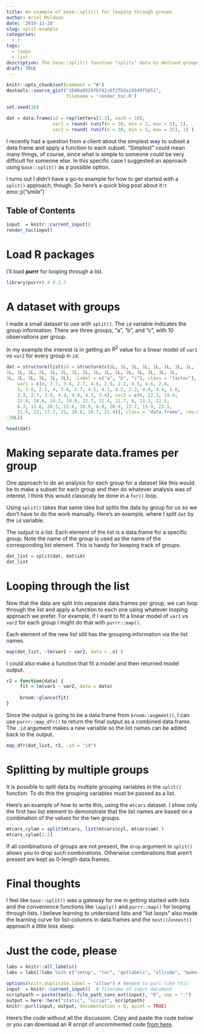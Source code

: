 ```yaml
---
title: An example of base::split() for looping through groups
author: Ariel Muldoon
date: '2019-11-28'
slug: split-example
categories:
  - r
tags:
  - loops
  - list
description: The base::split() function "splits" data by defined groups, returning a list with one element per group.  This post goes through an example of the utility of split() for looping through groups and applying a function.
draft: TRUE
---
```


```r
knitr::opts_chunk$set(comment = "#")
devtools::source_gist("2500a85297b742c6f2fb3a14549f5851",
                      filename = 'render_toc.R')

set.seed(16)

dat = data.frame(id = rep(letters[1:3], each = 10),
                 var1 = round( runif(n = 30, min = 2, max = 5), 1),
                 var2 = round( runif(n = 30, min = 5, max = 25), 1) )
```

I recently had a question from a client about the simplest way to subset a data.frame and apply a function to each subset.  "Simplest" could mean many things, of course, since what is simple to someone could be very difficult for someone else.  In this specific case I suggested an approach using `base::split()` as a possible option.

I turns out I didn't have a go-to example for how to get started with a `split()` approach, though.  So here's a quick blog post about it`! `r emo::ji("smile")`

## Table of Contents

```r
input  = knitr::current_input()
render_toc(input)
```

# Load R packages

I'll load **purrr** for looping through a list.

```r
library(purrr) # 0.3.3

```

# A dataset with groups

I made a small dataset to use with `split()`.  The `id` variable indicates the group information.  There are three groups, "a", "b", and "c", with 10 observations per group.  

In my example the interest is in getting an $R^2$ value for a linear model of `var1` vs `var2` for every group in `id`.

```r
dat = structure(list(id = structure(c(1L, 1L, 1L, 1L, 1L, 1L, 1L, 1L, 
1L, 1L, 2L, 2L, 2L, 2L, 2L, 2L, 2L, 2L, 2L, 2L, 3L, 3L, 3L, 3L, 
3L, 3L, 3L, 3L, 3L, 3L), .Label = c("a", "b", "c"), class = "factor"), 
    var1 = c(4, 2.7, 3.4, 2.7, 4.6, 2.9, 2.2, 4.5, 4.6, 2.4, 
    3, 3.8, 2.5, 4, 3.6, 2.7, 4.5, 4.1, 4.2, 2.2, 4.9, 4.4, 3.6, 
    3.3, 2.7, 3.9, 4.9, 4.9, 4.3, 3.4), var2 = c(6, 22.3, 19.4, 
    22.8, 18.6, 14.2, 10.9, 22.7, 22.4, 11.7, 6, 13.3, 12.5, 
    6.3, 13.6, 20.5, 23.6, 10.9, 8.9, 20.9, 23.7, 15.9, 22.1, 
    11.6, 22, 17.7, 21, 20.8, 16.7, 21.4)), class = "data.frame", row.names = c(NA, 
-30L))

head(dat)

```

# Making separate data.frames per group

One approach to do an analysis for each group for a dataset like this would be to make a subset for each group and then do whatever analysis was of interest.  I think this would classicaly be done in a `for()` loop.  

Using `split()` takes that same idea but splits the data by group for us so we don't have to do the work manually.  Here's an example, where I split `dat` by the `id` variable.

The output is a list.  Each element of the list is a data.frame for a specific group.  Note the name of the group is used as the name of the corresponding list element.  This is handy for keeping track of groups.

```r
dat_list = split(dat, dat$id)
dat_list

```

# Looping through the list

Now that the data are split into separate data.frames per group, we can loop through the list and apply a function to each one using whatever looping approach we prefer.  For example, if I want to fit a linear model of `var1` vs `var2` for each group I might do that with `purrr::map()`.

Each element of the new list still has the grouping information via the list names.

```r
map(dat_list, ~lm(var1 ~ var2, data = .x) )

```

I could also make a function that fit a model and then returned model output.  

```r
r2 = function(data) {
     fit = lm(var1 ~ var2, data = data)
     
     broom::glance(fit)
}

```

Since the output is going to be a data.frame from `broom::augment()`, I can use `purrr::map_dfr()` to return the final output as a combined data.frame.  The `.id` argument makes a new variable so the list names can be added back to the output.

```r
map_dfr(dat_list, r2, .id = "id")

```

# Splitting by multiple groups

It is possible to split data by multiple grouping variables in the `split()` function.  To do this the grouping variables must be passed as a list.

Here's an example of how to write this, using the `mtcars` dataset.  I show only the first two list element to demonstrate that the list names are based on a combination of the values for the two groups.

```r
mtcars_cylam = split(mtcars, list(mtcars$cyl, mtcars$am) )
mtcars_cylam[1:2]

```

If all combinations of groups are not present, the `drop` argument in `split()` allows you to drop such combinations.  Otherwise combinations that aren't present are kept as 0-length data.frames.

# Final thoughts

I feel like `base::split()` was a gateway for me in getting started with lists and the convenience functions like `lapply()` and `purrr::map()` for looping through lists.  I believe learning to understand lists and "list loops" also made the learning curve for list-columns in data.frames and the `nest()`/`unnest()` approach a little less steep.

# Just the code, please

```r
labs = knitr::all_labels()
labs = labs[!labs %in% c("setup", "toc", "getlabels", "allcode", "makescript")]
```

```r
options(knitr.duplicate.label = "allow") # Needed to purl like this
input  = knitr::current_input()  # filename of input document
scriptpath = paste(tools::file_path_sans_ext(input), "R", sep = ".")
output = here::here("static", "script", scriptpath)
knitr::purl(input, output, documentation = 0, quiet = TRUE)
```

Here's the code without all the discussion.  Copy and paste the code below or you can download an R script of uncommented code [from here](`r paste0("/script/", scriptpath)`).

```r
```
